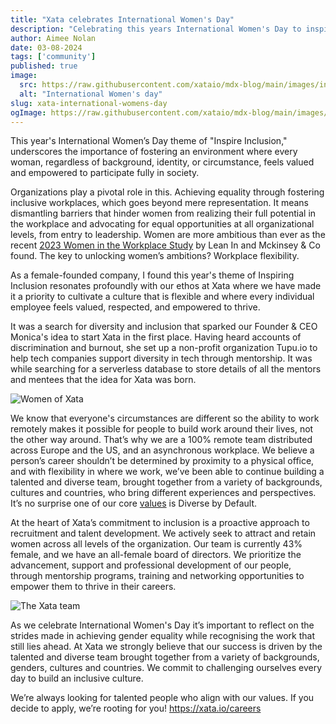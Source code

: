 ```yaml
---
title: "Xata celebrates International Women's Day"
description: "Celebrating this years International Women's Day to inspire inclusion"
author: Aimee Nolan
date: 03-08-2024
tags: ['community']
published: true
image:
  src: https://raw.githubusercontent.com/xataio/mdx-blog/main/images/intro-sql-access-over-http-cover.jpg
  alt: "International Women's day"
slug: xata-international-womens-day
ogImage: https://raw.githubusercontent.com/xataio/mdx-blog/main/images/intro-sql-access-over-http-cover.jpg
---
```


This year's International Women’s Day theme of "Inspire Inclusion," underscores the importance of fostering an environment where every woman, regardless of background, identity, or circumstance, feels valued and empowered to participate fully in society.

Organizations play a pivotal role in this. Achieving equality through fostering inclusive workplaces, which goes beyond mere representation. It means dismantling barriers that hinder women from realizing their full potential in the workplace and advocating for equal opportunities at all organizational levels, from entry to leadership. Women are more ambitious than ever as the recent [2023 Women in the Workplace Study](https://www.mckinsey.com/featured-insights/diversity-and-inclusion/women-in-the-workplace) by Lean In and Mckinsey & Co found. The key to unlocking women’s ambitions? Workplace flexibility.

As a female-founded company, I found this year's theme of Inspiring Inclusion resonates profoundly with our ethos at Xata where we have made it a priority to cultivate a culture that is flexible and where every individual employee feels valued, respected, and empowered to thrive.

It was a search for diversity and inclusion that sparked our Founder & CEO Monica's idea to start Xata in the first place. Having heard accounts of discrimination and burnout, she set up a non-profit organization Tupu.io to help tech companies support diversity in tech through mentorship. It was while searching for a serverless database to store details of all the mentors and mentees that the idea for Xata was born.

![Women of Xata](/images/iwd-01.jpg)

We know that everyone's circumstances are different so the ability to work remotely makes it possible for people to build work around their lives, not the other way around. That’s why we are a 100% remote team distributed across Europe and the US, and an asynchronous workplace. We believe a person’s career shouldn’t be determined by proximity to a physical office, and with flexibility in where we work, we’ve been able to continue building a talented and diverse team, brought together from a variety of backgrounds, cultures and countries, who bring different experiences and perspectives. It’s no surprise one of our core [values](https://xata.io/careers) is Diverse by Default.

At the heart of Xata’s commitment to inclusion is a proactive approach to recruitment and talent development. We actively seek to attract and retain women across all levels of the organization. Our team is currently 43% female, and we have an all-female board of directors. We prioritize the advancement, support and professional development of our people, through mentorship programs, training and networking opportunities to empower them to thrive in their careers.

![The Xata team](/images/iwd-02.jpg)

As we celebrate International Women's Day it’s important to reflect on the strides made in achieving gender equality while recognising the work that still lies ahead. At Xata we strongly believe that our success is driven by the talented and diverse team brought together from a variety of backgrounds, genders, cultures and countries. We commit to challenging ourselves every day to build an inclusive culture.

We’re always looking for talented people who align with our values. If you decide to apply, we’re rooting for you! https://xata.io/careers
